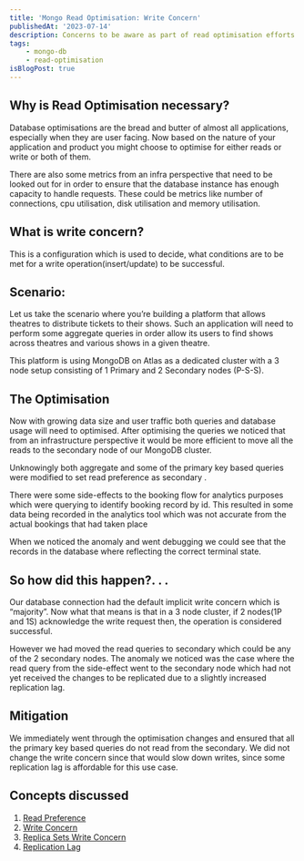 ```yaml
---
title: 'Mongo Read Optimisation: Write Concern'
publishedAt: '2023-07-14'
description: Concerns to be aware as part of read optimisation efforts in MongoDB
tags:
    - mongo-db
    - read-optimisation
isBlogPost: true
---
```


## Why is Read Optimisation necessary?

Database optimisations are the bread and butter of almost all applications, especially when they are user facing. Now based on the nature of your application and product you might choose to optimise for either reads or write or both of them.

There are also some metrics from an infra perspective that need to be looked out for in order to ensure that the database instance has enough capacity to handle requests. These could be metrics like number of connections, cpu utilisation, disk utilisation and memory utilisation.

## What is write concern?

This is a configuration which is used to decide, what conditions are to be met for a write operation(insert/update) to be successful.

## Scenario:

Let us take the scenario where you’re building a platform that allows theatres to distribute tickets to their shows. Such an application will need to perform some aggregate queries in order allow its users to find shows across theatres and various shows in a given theatre.

This platform is using MongoDB on Atlas as a dedicated cluster with a 3 node setup consisting of 1 Primary and 2 Secondary nodes (P-S-S).

## The Optimisation

Now with growing data size and user traffic both queries and database usage will need to optimised. After optimising the queries we noticed that from an infrastructure perspective it would be more efficient to move all the reads to the secondary node of our MongoDB cluster.

Unknowingly both aggregate and some of the primary key based queries were modified to set read preference as secondary .

There were some side-effects to the booking flow for analytics purposes which were querying to identify booking record by id. This resulted in some data being recorded in the analytics tool which was not accurate from the actual bookings that had taken place

When we noticed the anomaly and went debugging we could see that the records in the database where reflecting the correct terminal state.

## So how did this happen?. . .

Our database connection had the default implicit write concern which is “majority”. Now what that means is that in a 3 node cluster, if 2 nodes(1P and 1S) acknowledge the write request then, the operation is considered successful.

However we had moved the read queries to secondary which could be any of the 2 secondary nodes. The anomaly we noticed was the case where the read query from the side-effect went to the secondary node which had not yet received the changes to be replicated due to a slightly increased replication lag.

## Mitigation

We immediately went through the optimisation changes and ensured that all the primary key based queries do not read from the secondary. We did not change the write concern since that would slow down writes, since some replication lag is affordable for this use case.

## Concepts discussed

1. [Read Preference](https://www.mongodb.com/docs/manual/core/read-preference/)
2. [Write Concern](https://www.mongodb.com/docs/manual/reference/write-concern/)
3. [Replica Sets Write Concern](https://www.mongodb.com/docs/manual/core/replica-set-write-concern/)
4. [Replication Lag](https://www.mongodb.com/docs/manual/core/replica-set-oplog/#replication-lag-and-flow-control)
